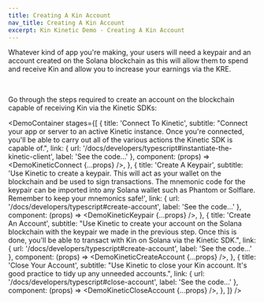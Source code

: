 ```yaml
---
title: Creating A Kin Account
nav_title: Creating A Kin Account
excerpt: Kin Kinetic Demo - Creating A Kin Account
---
```


Whatever kind of app you're making, your users will need a keypair and an account created on the Solana blockchain as this will allow them to spend and receive Kin and allow you to increase your earnings via the KRE.

<div className="mt-9 grid gap-6 md:grid-cols-3">
  <NavCard
    title="Use Cases"
    subtitle="Check out some of the many ways you can use Kin in your apps"
    svgFile="diagram-project-solid"
    link={{ url: '/docs/use-cases', label: 'Learn more' }}
  />
  <NavCard
    title="Kin Rewards Engine"
    subtitle="Earn Kin by using it in your App"
    svgFile="money-bill-trend-up-solid"
    link={{ url: '/docs/essentials/kin-rewards-engine', label: 'See more' }}
  />
</div>
<br />

Go through the steps required to create an account on the blockchain capable of receiving Kin via the Kinetic SDKs:

<DemoContainer
  stages={[
    {
      title: 'Connect To Kinetic',
      subtitle:
        "Connect your app or server to an active Kinetic instance. Once you're connected, you'll be able to carry out all of the various actions the Kinetic SDK is capable of.",
      link: { url: '/docs/developers/typescript#instantiate-the-kinetic-client', label: 'See the code...' },
      component: (props) => <DemoKineticConnect {...props} />,
    },
    {
      title: 'Create A Keypair',
      subtitle:
        'Use Kinetic to create a keypair. This will act as your wallet on the blockchain and be used to sign transactions. The mnemonic code for the keypair can be imported into any Solana wallet such as Phantom or Solflare. Remember to keep your mnemonics safe!',
      link: { url: '/docs/developers/typescript#create-account', label: 'See the code...' },
      component: (props) => <DemoKineticKeypair {...props} />,
    },
    {
      title: 'Create An Account',
      subtitle:
        "Use Kinetic to create your account on the Solana blockchain with the keypair we made in the previous step. Once this is done, you'll be able to transact with Kin on Solana via the Kinetic SDK.",
      link: { url: '/docs/developers/typescript#create-account', label: 'See the code...' },
      component: (props) => <DemoKineticCreateAccount {...props} />,
    },
    {
      title: 'Close Your Account',
      subtitle: "Use Kinetic to close your Kin account. It's good practice to tidy up any unneeded accounts.",
      link: { url: '/docs/developers/typescript#close-account', label: 'See the code...' },
      component: (props) => <DemoKineticCloseAccount {...props} />,
    },
  ]}
/>
